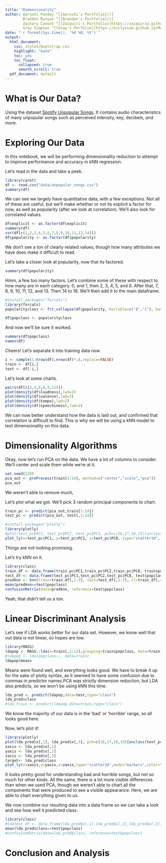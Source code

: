 ```yaml
---
title: "Dimensionality"
author: Aarushi Pandey ^[[Aarushi's Portfolio]()]
        Brandon Runyon ^[[Brandon's Portfolio]()]
        Zachary Canoot ^[[Zaiquiri's Portfolio](https://zaiquiriw.github.io/ml-portfolio/)]
        Gray Simpson ^[[Gray's Porfolio](https://ecclysium.github.io/MachineLearning_Portfolio/)]
date: "`r format(Sys.time(), '%d %B, %Y')`"
output:
  html_document:
    css: styles/bootstrap.css
    highlight: "kate"
    toc: yes
    toc_float:
      collapsed: true
      smooth_scroll: true
  pdf_document: default
---
```


# What is Our Data?
Using the dataset [Spotify Unpopular Songs](https://www.kaggle.com/datasets/estienneggx/spotify-unpopular-songs). It contains audio characteristics of many unpopular songs such as perceived intensity, key, decibels, and more.

# Exploring Our Data

In this notebook, we will be performing dimensionality reduction to attempt to improve performance and accuracy in kNN regression.

Let's read in the data and take a peek.
```r
library(caret)
df <- read.csv("data/unpopular_songs.csv")
summary(df)
```

We can see we largely have quantitative data, with a few exceptions. Not all of these are useful, but we'll make whether or not its explicit a factor for now, as well as popularity (after we look at correlation). We'll also look for correlated values.
```r
df$explicit <- as.factor(df$explicit)
summary(df)
cor(df[c(1,2,3,4,5,6,7,8,9,10,11,12,14)])
df$popularity <- as.factor(df$popularity)
```
We don't see a ton of clearly related values, though how many attributes we have does make it difficult to read. 

Let's take a closer look at popularity, now that its factored.
```r
summary(df$popularity)
```
Hmm, a few too many factors. Let's combine some of these with respect to how many are in each category. 0, and 1, then 2, 3, 4, 5, and 6. After that, 7, 8, 9, 10, 11, 12, and 13. Then 14 to 18. We'll then add it to the main dataframe.
```r
#install.packages("forcats")
library(forcats)
popularityclass <- fct_collapse(df$popularity, horrible=c('0','1'), bad=c('2','3','4','5','6'), okay=c('7','8','9','10','11','12','13'), passable=c('14','15','16','17','18'))

df$popclass <- popularityclass
```

And now we'll be sure it worked.
```r
summary(df$popclass)
names(df)
```
Cheers! Let's separate it into training data now.
```r
i <- sample(1:nrow(df),nrow(df)*.8,replace=FALSE)
train <- df[i,]
test <- df[-i,]
```



Let's look at some charts.
```r
pairs(df[c(3,4,6,8,9,11)])
plot(density(df$loudness),lwd=2)
plot(density(df$valence),lwd=2)
plot(density(df$tempo),lwd=2)
plot(density(df$speechiness),lwd=2)
```
We can now better understand how the data is laid out, and confirmed that correlation is difficult to find. This is why we will be using a kNN model to test dimensionality on this data.


# Dimensionality Algorithms


Okay, now let's run PCA on the data. We have a lot of columns to consider. We'll center and scale them while we're at it.
```r
set.seed(128)
pca_out <- preProcess(train[1:14], method=c("center","scale","pca"))
pca_out
```
We weren't able to remove much, 


Let's plot what we got. We'll pick 3 random principal components to chart. 
```r
train_pc <- predict(pca_out,train[1:14])
test_pc <- predict(pca_out, test[,1:14])

#install.packages("plotly")
library(plotly)
#plot(test_pc$PC1, test_pc$PC2, test_pc$PC3, pch=c(16,17,18,15)[unclass(test_pc$popclass)], col=c("red","orange","yellow","green")[unclass(test$popclass)])
plot_ly(x=test_pc$PC1, y=test_pc$PC2, z=test_pc$PC8, type="scatter3d", mode="markers",color=test$popclass)
```
Things are not looking promising.

Let's try kNN on it.
```r
library(class)
train_df <- data.frame(train_pc$PC1,train_pc$PC2,train_pc$PC8, train$popclass)
test_df <- data.frame(test_pc$PC1,test_pc$PC2,test_pc$PC8, test$popclass)
predknn <- knn(train=train_df[,1:3], test=test_df[,1:3], cl=train_df[,4], k=3)
mean(predknn==test$popclass)
confusionMatrix(data=predknn, reference=test$popclass)
```
Yeah, that didn't tell us a ton.



# Linear Discriminant Analysis
Let's see if LDA works better for our data set. However, we know well that out data is not linear, so hopes are low.
```r
library(MASS)
ldapop <- MASS::lda(x=train[,1:12],grouping=train$popclass, data=train)
#ldapop <- lda(popclass~., data=train)
ldapop$means
```
Means were found well, and everything looks good. 
We have to break it up for the sake of plotly syntax, as it seemed to have some confusion due to commas in predictor names.PCA was strictly dimension reduction, but LDA also predicts, so we won't be using kNN this time.
```r
lda_pred <- predict(ldapop,data=test,type="class")
lda_pred$class
#lda_train <- predict(ldapop,data=train,type="class")

```
We know the majority of our data is in the 'bad' or 'horrible' range, so all looks good here.

Now, let's plot it!
```r
library(plotly)
plot(lda_pred$x[,1], lda_pred$x[,3], pch=c(16,17,18,15)[unclass(test_pc$popclass)], col=c("red","orange","yellow","green")[unclass(test$popclass)])
xaxis <- lda_pred$x[,1]
yaxis <- lda_pred$x[,2] 
zaxis <- lda_pred$x[,3]
target<- lda_pred$class
plot_ly(x=xaxis,y=yaxis,z=zaxis,type="scatter3d",mode="markers",color=target)
```
It looks pretty good for understanding bad and horrible songs, but not so much for other kinds. All the same, there is a lot more visible differences than when we used PCA, though we weren't able to chart all the components that were produced to see a visible appearance. Here, we are able to chart everything given to us.


We now combine our resulting data into a data frame so we can take a look and see how well it predicted class. 
```r
library(class)
#ldatest_df <- data.frame(lda_pred$x[,1],lda_pred$x[,2],lda_pred$x[,3], lda_pred$class)
mean(lda_pred$class==test$popclass)
#confusionMatrix(data=lda_pred$class, reference=test$popclass)
```



# Conclusion and Analysis







